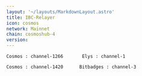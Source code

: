 ```yaml
---
layout: '~/layouts/MarkdownLayout.astro'
title: IBC-Relayer
icon: cosmos
network: Mainnet
chain: cosmoshub-4
version:  
---
```

```
Cosmos : channel-1266       Elys : channel-1
```
```
Cosmos : channel-1420      Bitbadges : channel-3
```
